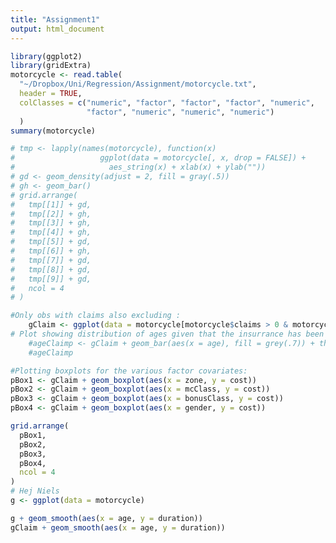 ```yaml
---
title: "Assignment1"
output: html_document
---
```


```r
library(ggplot2)
library(gridExtra)
motorcycle <- read.table(
  "~/Dropbox/Uni/Regression/Assignment/motorcycle.txt", 
  header = TRUE,
  colClasses = c("numeric", "factor", "factor", "factor", "numeric", 
                 "factor", "numeric", "numeric", "numeric")
  )
summary(motorcycle)
```


```r
# tmp <- lapply(names(motorcycle), function(x) 
#                   ggplot(data = motorcycle[, x, drop = FALSE]) +
#                     aes_string(x) + xlab(x) + ylab(""))
# gd <- geom_density(adjust = 2, fill = gray(.5))
# gh <- geom_bar()
# grid.arrange(
#   tmp[[1]] + gd,
#   tmp[[2]] + gh,
#   tmp[[3]] + gh,
#   tmp[[4]] + gh,
#   tmp[[5]] + gd,
#   tmp[[6]] + gh,
#   tmp[[7]] + gd,
#   tmp[[8]] + gd,
#   tmp[[9]] + gd,
#   ncol = 4
# )

#Only obs with claims also excluding :
    gClaim <- ggplot(data = motorcycle[motorcycle$claims > 0 & motorcycle$age > 15, ])
# Plot showing distribution of ages given that the insurrance has been relevant (claims > 0)
    #ageClaimp <- gClaim + geom_bar(aes(x = age), fill = grey(.7)) + theme_bw() + xlim(c(16, 75))
    #ageClaimp

#Plotting boxplots for the various factor covariates:
pBox1 <- gClaim + geom_boxplot(aes(x = zone, y = cost))
pBox2 <- gClaim + geom_boxplot(aes(x = mcClass, y = cost))
pBox3 <- gClaim + geom_boxplot(aes(x = bonusClass, y = cost))
pBox4 <- gClaim + geom_boxplot(aes(x = gender, y = cost))

grid.arrange(
  pBox1,
  pBox2,
  pBox3,
  pBox4,
  ncol = 4
)
# Hej Niels
g <- ggplot(data = motorcycle)

g + geom_smooth(aes(x = age, y = duration))
gClaim + geom_smooth(aes(x = age, y = duration))


```

